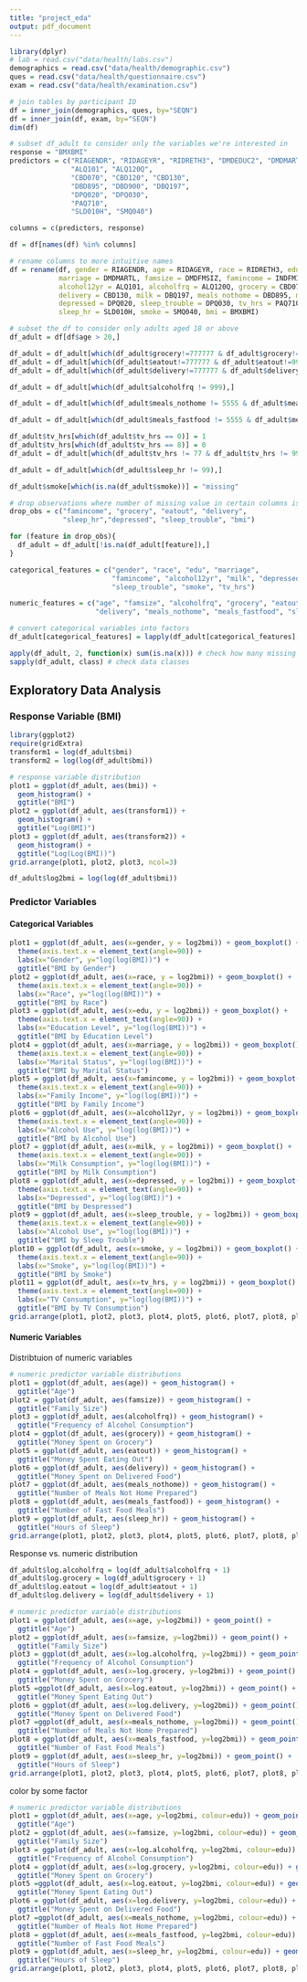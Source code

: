```yaml
---
title: "project_eda"
output: pdf_document
---
```


```r
library(dplyr)
# lab = read.csv("data/health/labs.csv")
demographics = read.csv("data/health/demographic.csv")
ques = read.csv("data/health/questionnaire.csv")
exam = read.csv("data/health/examination.csv")

# join tables by participant ID
df = inner_join(demographics, ques, by="SEQN")
df = inner_join(df, exam, by="SEQN")
dim(df)

# subset df_adult to consider only the variables we're interested in
response = "BMXBMI"
predictors = c("RIAGENDR", "RIDAGEYR", "RIDRETH3", "DMDEDUC2", "DMDMARTL", "DMDFMSIZ", "INDFMIN2", 
               "ALQ101", "ALQ120Q", 
               "CBD070", "CBD120", "CBD130", 
               "DBD895", "DBD900", "DBQ197", 
               "DPQ020", "DPQ030",
               "PAQ710", 
               "SLD010H", "SMQ040")

columns = c(predictors, response)

df = df[names(df) %in% columns]

# rename columns to more intuitive names
df = rename(df, gender = RIAGENDR, age = RIDAGEYR, race = RIDRETH3, edu = DMDEDUC2,
            marriage = DMDMARTL, famsize = DMDFMSIZ, famincome = INDFMIN2,
            alcohol12yr = ALQ101, alcoholfrq = ALQ120Q, grocery = CBD070, eatout = CBD120,
            delivery = CBD130, milk = DBQ197, meals_nothome = DBD895, meals_fastfood = DBD900,
            depressed = DPQ020, sleep_trouble = DPQ030, tv_hrs = PAQ710,
            sleep_hr = SLD010H, smoke = SMQ040, bmi = BMXBMI)

# subset the df to consider only adults aged 18 or above
df_adult = df[df$age > 20,]

df_adult = df_adult[which(df_adult$grocery!=777777 & df_adult$grocery!=999999),]
df_adult = df_adult[which(df_adult$eatout!=777777 & df_adult$eatout!=999999),]
df_adult = df_adult[which(df_adult$delivery!=777777 & df_adult$delivery!=999999),]

df_adult = df_adult[which(df_adult$alcoholfrq != 999),]

df_adult = df_adult[which(df_adult$meals_nothome != 5555 & df_adult$meals_nothome != 7777 & df_adult$meals_nothome != 9999),]

df_adult = df_adult[which(df_adult$meals_fastfood != 5555 & df_adult$meals_fastfood != 7777 & df_adult$meals_fastfood != 9999),]

df_adult$tv_hrs[which(df_adult$tv_hrs == 0)] = 1
df_adult$tv_hrs[which(df_adult$tv_hrs == 8)] = 0
df_adult = df_adult[which(df_adult$tv_hrs != 77 & df_adult$tv_hrs != 99),]

df_adult = df_adult[which(df_adult$sleep_hr != 99),]

df_adult$smoke[which(is.na(df_adult$smoke))] = "missing"

# drop observations where number of missing value in certain columns is < 100
drop_obs = c("famincome", "grocery", "eatout", "delivery", 
             "sleep_hr","depressed", "sleep_trouble", "bmi")

for (feature in drop_obs){
  df_adult = df_adult[!is.na(df_adult[feature]),]
}

categorical_features = c("gender", "race", "edu", "marriage",
                         "famincome", "alcohol12yr", "milk", "depressed", 
                         "sleep_trouble", "smoke", "tv_hrs")

numeric_features = c("age", "famsize", "alcoholfrq", "grocery", "eatout",
                     "delivery", "meals_nothome", "meals_fastfood", "sleep_hr")

# convert categorical variables into factors
df_adult[categorical_features] = lapply(df_adult[categorical_features], factor)

apply(df_adult, 2, function(x) sum(is.na(x))) # check how many missing data
sapply(df_adult, class) # check data classes
```

## Exploratory Data Analysis
### Response Variable (BMI)
```r
library(ggplot2)
require(gridExtra)
transform1 = log(df_adult$bmi)
transform2 = log(log(df_adult$bmi))

# response variable distribution
plot1 = ggplot(df_adult, aes(bmi)) +
  geom_histogram() +
  ggtitle("BMI")
plot2 = ggplot(df_adult, aes(transform1)) +
  geom_histogram() +
  ggtitle("Log(BMI)")
plot3 = ggplot(df_adult, aes(transform2)) +
  geom_histogram() +
  ggtitle("Log(Log(BMI))")
grid.arrange(plot1, plot2, plot3, ncol=3)
```

```r
df_adult$log2bmi = log(log(df_adult$bmi))
```


### Predictor Variables

#### Categorical Variables
```r
plot1 = ggplot(df_adult, aes(x=gender, y = log2bmi)) + geom_boxplot() + 
  theme(axis.text.x = element_text(angle=90)) + 
  labs(x="Gender", y="log(log(BMI))") + 
  ggtitle("BMI by Gender")
plot2 = ggplot(df_adult, aes(x=race, y = log2bmi)) + geom_boxplot() + 
  theme(axis.text.x = element_text(angle=90)) + 
  labs(x="Race", y="log(log(BMI))") + 
  ggtitle("BMI by Race")
plot3 = ggplot(df_adult, aes(x=edu, y = log2bmi)) + geom_boxplot() + 
  theme(axis.text.x = element_text(angle=90)) + 
  labs(x="Education Level", y="log(log(BMI))") + 
  ggtitle("BMI by Education Level")
plot4 = ggplot(df_adult, aes(x=marriage, y = log2bmi)) + geom_boxplot() + 
  theme(axis.text.x = element_text(angle=90)) + 
  labs(x="Marital Status", y="log(log(BMI))") + 
  ggtitle("BMI by Marital Status")
plot5 = ggplot(df_adult, aes(x=famincome, y = log2bmi)) + geom_boxplot() + 
  theme(axis.text.x = element_text(angle=90)) + 
  labs(x="Family Income", y="log(log(BMI))") + 
  ggtitle("BMI by Family Income")
plot6 = ggplot(df_adult, aes(x=alcohol12yr, y = log2bmi)) + geom_boxplot() + 
  theme(axis.text.x = element_text(angle=90)) + 
  labs(x="Alcohol Use", y="log(log(BMI))") + 
  ggtitle("BMI by Alcohol Use")
plot7 = ggplot(df_adult, aes(x=milk, y = log2bmi)) + geom_boxplot() + 
  theme(axis.text.x = element_text(angle=90)) + 
  labs(x="Milk Consumption", y="log(log(BMI))") + 
  ggtitle("BMI by Milk Consumption")
plot8 = ggplot(df_adult, aes(x=depressed, y = log2bmi)) + geom_boxplot() + 
  theme(axis.text.x = element_text(angle=90)) + 
  labs(x="Depressed", y="log(log(BMI))") + 
  ggtitle("BMI by Despressed")
plot9 = ggplot(df_adult, aes(x=sleep_trouble, y = log2bmi)) + geom_boxplot() + 
  theme(axis.text.x = element_text(angle=90)) + 
  labs(x="Alcohol Use", y="log(log(BMI))") + 
  ggtitle("BMI by Sleep Trouble")
plot10 = ggplot(df_adult, aes(x=smoke, y = log2bmi)) + geom_boxplot() + 
  theme(axis.text.x = element_text(angle=90)) + 
  labs(x="Smoke", y="log(log(BMI))") + 
  ggtitle("BMI by Smoke")
plot11 = ggplot(df_adult, aes(x=tv_hrs, y = log2bmi)) + geom_boxplot() + 
  theme(axis.text.x = element_text(angle=90)) + 
  labs(x="TV Consumption", y="log(log(BMI))") + 
  ggtitle("BMI by TV Consumption")
grid.arrange(plot1, plot2, plot3, plot4, plot5, plot6, plot7, plot8, plot9, plot10, plot11, ncol=2)
```

#### Numeric Variables
Distribtuion of numeric variables
```r
# numeric predictor variable distributions
plot1 = ggplot(df_adult, aes(age)) + geom_histogram() +
  ggtitle("Age")
plot2 = ggplot(df_adult, aes(famsize)) + geom_histogram() +
  ggtitle("Family Size")
plot3 = ggplot(df_adult, aes(alcoholfrq)) + geom_histogram() +
  ggtitle("Frequency of Alcohol Consumption")
plot4 = ggplot(df_adult, aes(grocery)) + geom_histogram() +
  ggtitle("Money Spent on Grocery")
plot5 = ggplot(df_adult, aes(eatout)) + geom_histogram() +
  ggtitle("Money Spent Eating Out")
plot6 = ggplot(df_adult, aes(delivery)) + geom_histogram() +
  ggtitle("Money Spent on Delivered Food")
plot7 = ggplot(df_adult, aes(meals_nothome)) + geom_histogram() +
  ggtitle("Number of Meals Not Home Prepared")
plot8 = ggplot(df_adult, aes(meals_fastfood)) + geom_histogram() +
  ggtitle("Number of Fast Food Meals")
plot9 = ggplot(df_adult, aes(sleep_hr)) + geom_histogram() +
  ggtitle("Hours of Sleep")
grid.arrange(plot1, plot2, plot3, plot4, plot5, plot6, plot7, plot8, plot9,ncol=3)
```                    
          
Response vs. numeric distribution
```r
df_adult$log.alcoholfrq = log(df_adult$alcoholfrq + 1)
df_adult$log.grocery = log(df_adult$grocery + 1)
df_adult$log.eatout = log(df_adult$eatout + 1)
df_adult$log.delivery = log(df_adult$delivery + 1)  

# numeric predictor variable distributions
plot1 = ggplot(df_adult, aes(x=age, y=log2bmi)) + geom_point() + 
  ggtitle("Age")
plot2 = ggplot(df_adult, aes(x=famsize, y=log2bmi)) + geom_point() + 
  ggtitle("Family Size")
plot3 = ggplot(df_adult, aes(x=log.alcoholfrq, y=log2bmi)) + geom_point() + 
  ggtitle("Frequency of Alcohol Consumption")
plot4 = ggplot(df_adult, aes(x=log.grocery, y=log2bmi)) + geom_point() + 
  ggtitle("Money Spent on Grocery")
plot5 =ggplot(df_adult, aes(x=log.eatout, y=log2bmi)) + geom_point() + 
  ggtitle("Money Spent Eating Out")
plot6 = ggplot(df_adult, aes(x=log.delivery, y=log2bmi)) + geom_point() + 
  ggtitle("Money Spent on Delivered Food")
plot7 =ggplot(df_adult, aes(x=meals_nothome, y=log2bmi)) + geom_point() + 
  ggtitle("Number of Meals Not Home Prepared")
plot8 = ggplot(df_adult, aes(x=meals_fastfood, y=log2bmi)) + geom_point() + 
  ggtitle("Number of Fast Food Meals")
plot9 = ggplot(df_adult, aes(x=sleep_hr, y=log2bmi)) + geom_point() + 
  ggtitle("Hours of Sleep")
grid.arrange(plot1, plot2, plot3, plot4, plot5, plot6, plot7, plot8, plot9,ncol=3)
```          


color by some factor

```r
# numeric predictor variable distributions
plot1 = ggplot(df_adult, aes(x=age, y=log2bmi, colour=edu)) + geom_point() + 
  ggtitle("Age")
plot2 = ggplot(df_adult, aes(x=famsize, y=log2bmi, colour=edu)) + geom_point() + 
  ggtitle("Family Size")
plot3 = ggplot(df_adult, aes(x=log.alcoholfrq, y=log2bmi, colour=edu)) + geom_point() + 
  ggtitle("Frequency of Alcohol Consumption")
plot4 = ggplot(df_adult, aes(x=log.grocery, y=log2bmi, colour=edu)) + geom_point() + 
  ggtitle("Money Spent on Grocery")
plot5 =ggplot(df_adult, aes(x=log.eatout, y=log2bmi, colour=edu)) + geom_point() + 
  ggtitle("Money Spent Eating Out")
plot6 = ggplot(df_adult, aes(x=log.delivery, y=log2bmi, colour=edu)) + geom_point() + 
  ggtitle("Money Spent on Delivered Food")
plot7 =ggplot(df_adult, aes(x=meals_nothome, y=log2bmi, colour=edu)) + geom_point() + 
  ggtitle("Number of Meals Not Home Prepared")
plot8 = ggplot(df_adult, aes(x=meals_fastfood, y=log2bmi, colour=edu)) + geom_point() + 
  ggtitle("Number of Fast Food Meals")
plot9 = ggplot(df_adult, aes(x=sleep_hr, y=log2bmi, colour=edu)) + geom_point() + 
  ggtitle("Hours of Sleep")
grid.arrange(plot1, plot2, plot3, plot4, plot5, plot6, plot7, plot8, plot9,ncol=3)
```          

